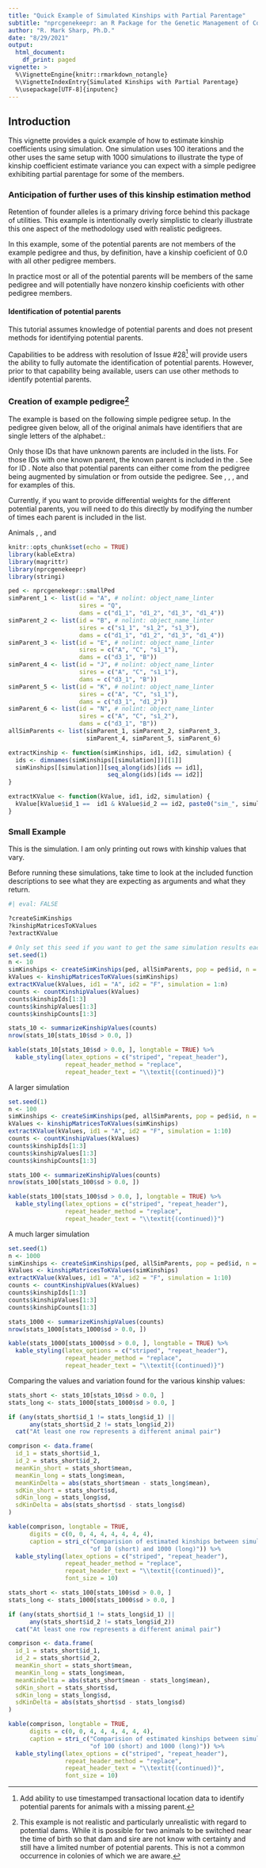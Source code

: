 ```yaml
---
title: "Quick Example of Simulated Kinships with Partial Parentage"
subtitle: "nprcgenekeepr: an R Package for the Genetic Management of Colonies"
author: "R. Mark Sharp, Ph.D."
date: "8/29/2021"
output:
  html_document:
    df_print: paged
vignette: >
  %\VignetteEngine{knitr::rmarkdown_notangle} 
  %\VignetteIndexEntry{Simulated Kinships with Partial Parentage} 
  %\usepackage[UTF-8]{inputenc}
---
```


## Introduction

This vignette provides a quick example of how to estimate kinship coefficients
using simulation. One simulation uses 100 iterations and the other uses the 
same setup with 1000 simulations to illustrate the type of kinship coefficient
estimate variance you can expect with a simple pedigree exhibiting partial 
parentage for some of the members.

### Anticipation of further uses of this kinship estimation method

Retention of founder alleles is a primary driving force behind this package of
utilities. This example is intentionally overly simplistic to clearly illustrate
this one aspect of the methodology used with realistic pedigrees. 

In this example, some of the potential parents are not members of the example
pedigree and thus, by definition, have a kinship coeficient of 0.0 with all 
other pedigree members.

In practice most or all of the potential parents will be members of the same
pedigree and will potentially have nonzero kinship coeficients with other 
pedigree members.

#### Identification of potential parents

This tutorial assumes knowledge of potential parents and does not present 
methods for identifying potential parents.

<!-- RMS TODO: Add a link to a tutorial on this topic. -->

Capabilities to be address with resolution of Issue #28[^issue28] will provide
users the ability to fully automate the identification of potential parents. 
However, prior to that capability being available, users can use other methods
to identify potential parents.

[^issue28]: Add ability to use timestamped transactional location data to identify potential parents for animals with a missing parent.

### Creation of example pedigree[^not-realistic]

[^not-realistic]: This example is not realistic and particularly unrealistic
with regard to potential dams. While it is possible for two animals to be 
switched near the time of birth so that dam and sire are not know with certainty
and still have a limited number of potential parents. This is not a common
occurrence in colonies of which we are aware.

The example is based on the following simple pedigree setup. In the pedigree 
given below, all of the original animals have identifiers that are single
letters of the alphabet.:

Only those IDs that have unknown parents are included in the \code{simParent_n}
lists. For those IDs with one known parent, the known parent is included in the 
\code{simParent_n}. See \code{simParent_1} for ID \code{A}. 
Note also that potential parents
can either come from the pedigree being augmented by simulation or from outside
the pedigree. See \code{simParent_3}, \code{simParent_4}, \code{simParent_5},
and \code{simParent_6} for examples of this.

Currently, if you want to provide differential weights for the different 
potential parents, you will need to do this directly by modifying the
number of times each parent is included in the \code{simParent_n} list.

Animals \code{E}, \code{J}, and \code{N}
<!-- TODO explain the use of the simParent_n lists -->

```r
knitr::opts_chunk$set(echo = TRUE)
library(kableExtra)
library(magrittr)
library(nprcgenekeepr)
library(stringi)

ped <- nprcgenekeepr::smallPed
simParent_1 <- list(id = "A", # nolint: object_name_linter
                    sires = "Q",
                    dams = c("d1_1", "d1_2", "d1_3", "d1_4"))
simParent_2 <- list(id = "B", # nolint: object_name_linter
                    sires = c("s1_1", "s1_2", "s1_3"),
                    dams = c("d1_1", "d1_2", "d1_3", "d1_4"))
simParent_3 <- list(id = "E", # nolint: object_name_linter
                    sires = c("A", "C", "s1_1"),
                    dams = c("d3_1", "B"))
simParent_4 <- list(id = "J", # nolint: object_name_linter
                    sires = c("A", "C", "s1_1"),
                    dams = c("d3_1", "B"))
simParent_5 <- list(id = "K", # nolint: object_name_linter
                    sires = c("A", "C", "s1_1"),
                    dams = c("d3_1", "d1_2"))
simParent_6 <- list(id = "N", # nolint: object_name_linter
                    sires = c("A", "C", "s1_2"),
                    dams = c("d3_1", "B"))
allSimParents <- list(simParent_1, simParent_2, simParent_3,
                      simParent_4, simParent_5, simParent_6)

extractKinship <- function(simKinships, id1, id2, simulation) {
  ids <- dimnames(simKinships[[simulation]])[[1]]
  simKinships[[simulation]][seq_along(ids)[ids == id1],
                            seq_along(ids)[ids == id2]]
}

extractKValue <- function(kValue, id1, id2, simulation) {
  kValue[kValue$id_1 ==  id1 & kValue$id_2 == id2, paste0("sim_", simulation)]
}

```


### Small Example

This is the simulation. I am only printing out rows with kinship values that
vary.

Before running these simulations, take time to look at the included function
descriptions to see what they are expecting as arguments and what they return.

```r
#| eval: FALSE

?createSimKinships
?kinshipMatricesToKValues
?extractKValue
```
```r

# Only set this seed if you want to get the same simulation results each time.
set.seed(1)
n <- 10
simKinships <- createSimKinships(ped, allSimParents, pop = ped$id, n = n)
kValues <- kinshipMatricesToKValues(simKinships)
extractKValue(kValues, id1 = "A", id2 = "F", simulation = 1:n)
counts <- countKinshipValues(kValues)
counts$kinshipIds[1:3]
counts$kinshipValues[1:3]
counts$kinshipCounts[1:3]

stats_10 <- summarizeKinshipValues(counts)
nrow(stats_10[stats_10$sd > 0.0, ])

kable(stats_10[stats_10$sd > 0.0, ], longtable = TRUE) %>%
  kable_styling(latex_options = c("striped", "repeat_header"),
                repeat_header_method = "replace",
                repeat_header_text = "\\textit{(continued)}")

```
A larger simulation

```r
set.seed(1)
n <- 100
simKinships <- createSimKinships(ped, allSimParents, pop = ped$id, n = n)
kValues <- kinshipMatricesToKValues(simKinships)
extractKValue(kValues, id1 = "A", id2 = "F", simulation = 1:10)
counts <- countKinshipValues(kValues)
counts$kinshipIds[1:3]
counts$kinshipValues[1:3]
counts$kinshipCounts[1:3]

stats_100 <- summarizeKinshipValues(counts)
nrow(stats_100[stats_100$sd > 0.0, ])

kable(stats_100[stats_100$sd > 0.0, ], longtable = TRUE) %>%
  kable_styling(latex_options = c("striped", "repeat_header"),
                repeat_header_method = "replace",
                repeat_header_text = "\\textit{(continued)}")

```


A much larger simulation

```r
set.seed(1)
n <- 1000
simKinships <- createSimKinships(ped, allSimParents, pop = ped$id, n = n)
kValues <- kinshipMatricesToKValues(simKinships)
extractKValue(kValues, id1 = "A", id2 = "F", simulation = 1:10)
counts <- countKinshipValues(kValues)
counts$kinshipIds[1:3]
counts$kinshipValues[1:3]
counts$kinshipCounts[1:3]

stats_1000 <- summarizeKinshipValues(counts)
nrow(stats_1000[stats_1000$sd > 0.0, ])

kable(stats_1000[stats_1000$sd > 0.0, ], longtable = TRUE) %>%
  kable_styling(latex_options = c("striped", "repeat_header"),
                repeat_header_method = "replace",
                repeat_header_text = "\\textit{(continued)}")

```


Comparing the values and variation found for the various kinship values:

```r
stats_short <- stats_10[stats_10$sd > 0.0, ]
stats_long <- stats_1000[stats_1000$sd > 0.0, ]

if (any(stats_short$id_1 != stats_long$id_1) ||
      any(stats_short$id_2 != stats_long$id_2))
  cat("At least one row represents a different animal pair")

comprison <- data.frame(
  id_1 = stats_short$id_1,
  id_2 = stats_short$id_2,
  meanKin_short = stats_short$mean,
  meanKin_long = stats_long$mean,
  meanKinDelta = abs(stats_short$mean - stats_long$mean),
  sdKin_short = stats_short$sd,
  sdKin_long = stats_long$sd,
  sdKinDelta = abs(stats_short$sd - stats_long$sd)
)

kable(comprison, longtable = TRUE,
      digits = c(0, 0, 4, 4, 4, 4, 4, 4),
      caption = stri_c("Comparision of estimated kinships between simulations ",
                       "of 10 (short) and 1000 (long)")) %>%
  kable_styling(latex_options = c("striped", "repeat_header"),
                repeat_header_method = "replace",
                repeat_header_text = "\\textit{(continued)}",
                font_size = 10)

```

```r
stats_short <- stats_100[stats_100$sd > 0.0, ]
stats_long <- stats_1000[stats_1000$sd > 0.0, ]

if (any(stats_short$id_1 != stats_long$id_1) ||
      any(stats_short$id_2 != stats_long$id_2))
  cat("At least one row represents a different animal pair")

comprison <- data.frame(
  id_1 = stats_short$id_1,
  id_2 = stats_short$id_2,
  meanKin_short = stats_short$mean,
  meanKin_long = stats_long$mean,
  meanKinDelta = abs(stats_short$mean - stats_long$mean),
  sdKin_short = stats_short$sd,
  sdKin_long = stats_long$sd,
  sdKinDelta = abs(stats_short$sd - stats_long$sd)
)

kable(comprison, longtable = TRUE,
      digits = c(0, 0, 4, 4, 4, 4, 4, 4),
      caption = stri_c("Comparision of estimated kinships between simulations ",
                       "of 100 (short) and 1000 (long)")) %>%
  kable_styling(latex_options = c("striped", "repeat_header"),
                repeat_header_method = "replace",
                repeat_header_text = "\\textit{(continued)}",
                font_size = 10)
```
